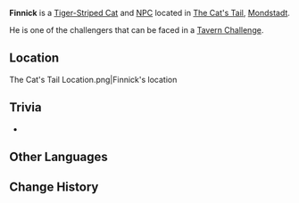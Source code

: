 {{Character Infobox
|type             = Open-World NPC
|group            = Cat NPCs
|image            = NPC Finnick.png
|region           = Mondstadt
|location         = Mondstadt
|affiliation      = The Cat's Tail
|title            = Oceanic Orator
}}
'''Finnick''' is a [[Tiger-Striped Cat]] and [[NPC]] located in [[The Cat's Tail]], [[Mondstadt]].

He is one of the challengers that can be faced in a [[Genius Invokation TCG/Stage#Tavern Challenges|Tavern Challenge]].

==Location==
<gallery>
The Cat's Tail Location.png|Finnick's location
</gallery>
<!--
==Profile==
Detailed story/lore information goes here.
''(To be added.)''

===Appearance===
Keep appearance section short and concise. Limit to 2 paragraphs with 3-4 sentences each.
''(To be added.)''

==Quests and Events==
{{Quests and Events}}

==Idle Quotes==
{{Dialogue Start}}
: {{DIcon|Idle}} {{Tx}}
:: {{A|VO {{subst:PAGENAME}} 01.ogg}} "{{Tx}}"
{{Dialogue End}}

==Dialogue==
{{Dialogue Start}}
:'''{{subst:PAGENAME}}:'''
:{{DIcon}}
{{Dialogue End}}

==Event Dialogue==
===Event Name===
{{Dialogue Start}}
:'''{{subst:PAGENAME}}:'''
{{Dialogue End}}
-->
==Trivia==
* {{Furnishing Mentions}}

==Other Languages==
{{Other Languages
|default_hidden = 1
|en      = Finnick
|zhs     = 芬尼克
|zhs_rm  = Fēnníkè
|zht     = 芬尼克
|zht_rm  = Fēnníkè
|ja      = フィニック
|ja_rm   = Finikku
|ko      = 피닉
|es      = Finnick
|fr      = Finnick
|ru      = Финник
|th      = Finnick
|vi      = Finnick
|de      = Finnick
|id      = Finnick
|pt      = Finnick
|tr      = Finnick
|it      = Finnick
}}

==Change History==
{{Change History|3.3}}
<!--
==References==
{{Reflist}}
-->